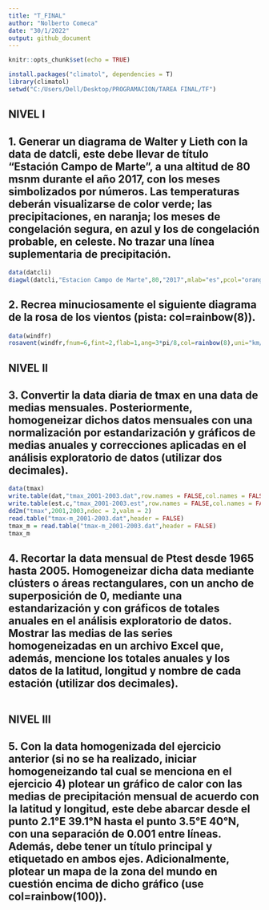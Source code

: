 ```yaml
---
title: "T_FINAL"
author: "Nolberto Comeca"
date: "30/1/2022"
output: github_document
---
```


```r
knitr::opts_chunk$set(echo = TRUE)
```

```r
install.packages("climatol", dependencies = T)
library(climatol)
setwd("C:/Users/Dell/Desktop/PROGRAMACION/TAREA FINAL/TF")
```

## NIVEL I

## 1. Generar un diagrama de Walter y Lieth con la data de datcli, este debe llevar de título “Estación Campo de Marte”, a una altitud de 80 msnm durante el año 2017, con los meses simbolizados por números. Las temperaturas deberán visualizarse de color verde; las precipitaciones, en naranja; los meses de congelación segura, en azul y los de congelación probable, en celeste. No trazar una línea suplementaria de precipitación.

```r
data(datcli)
diagwl(datcli,"Estacion Campo de Marte",80,"2017",mlab="es",pcol="orange",tcol="green",pfcol="light blue",sfcol="blue",shem=FALSE,ptline=FALSE)
```

## 2. Recrea minuciosamente el siguiente diagrama de la rosa de los vientos (pista: col=rainbow(8)).

```r
data(windfr)
rosavent(windfr,fnum=6,fint=2,flab=1,ang=3*pi/8,col=rainbow(8),uni="km/s")
```

## NIVEL II

## 3. Convertir la data diaria de tmax en una data de medias mensuales. Posteriormente, homogeneizar dichos datos mensuales con una normalización por estandarización y gráficos de medias anuales y correcciones aplicadas en el análisis exploratorio de datos (utilizar dos decimales).

```r
data(tmax)
write.table(dat,"tmax_2001-2003.dat",row.names = FALSE,col.names = FALSE)
write.table(est.c,"tmax_2001-2003.est",row.names = FALSE,col.names = FALSE)
dd2m("tmax",2001,2003,ndec = 2,valm = 2)
read.table("tmax-m_2001-2003.dat",header = FALSE)
tmax_m = read.table("tmax-m_2001-2003.dat",header = FALSE)
tmax_m
```

## 4. Recortar la data mensual de Ptest desde 1965 hasta 2005. Homogeneizar dicha data mediante clústers o áreas rectangulares, con un ancho de superposición de 0, mediante una estandarización y con gráficos de totales anuales en el análisis exploratorio de datos. Mostrar las medias de las series homogeneizadas en un archivo Excel que, además, mencione los totales anuales y los datos de la latitud, longitud y nombre de cada estación (utilizar dos decimales).

```r

```

## NIVEL III

## 5. Con la data homogenizada del ejercicio anterior (si no se ha realizado, iniciar homogeneizando tal cual se menciona en el ejercicio 4) plotear un gráfico de calor con las medias de precipitación mensual de acuerdo con la latitud y longitud, este debe abarcar desde el punto 2.1°E 39.1°N hasta el punto 3.5°E 40°N, con una separación de 0.001 entre líneas. Además, debe tener un título principal y etiquetado en ambos ejes. Adicionalmente, plotear un mapa de la zona del mundo en cuestión encima de dicho gráfico (use col=rainbow(100)).

```r

```
